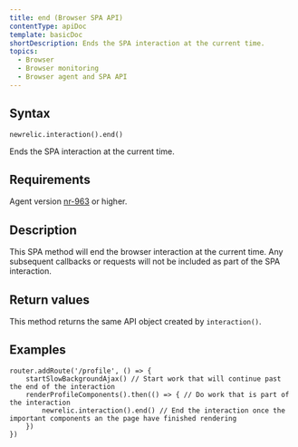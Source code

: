 ```yaml
---
title: end (Browser SPA API)
contentType: apiDoc
template: basicDoc
shortDescription: Ends the SPA interaction at the current time.
topics:
  - Browser
  - Browser monitoring
  - Browser agent and SPA API
---
```


## Syntax

```
newrelic.interaction().end()
```

Ends the SPA interaction at the current time.

## Requirements

Agent version [nr-963](https://docs.newrelic.com/docs/release-notes/new-relic-browser-release-notes/browser-agent-release-notes) or higher.

## Description

This SPA method will end the browser interaction at the current time. Any subsequent callbacks or requests will not be included as part of the SPA interaction.

## Return values

This method returns the same API object created by `interaction()`.

## Examples

```
router.addRoute('/profile', () => {
    startSlowBackgroundAjax() // Start work that will continue past the end of the interaction
    renderProfileComponents().then(() => { // Do work that is part of the interaction
        newrelic.interaction().end() // End the interaction once the important components an the page have finished rendering
    })
})
```
